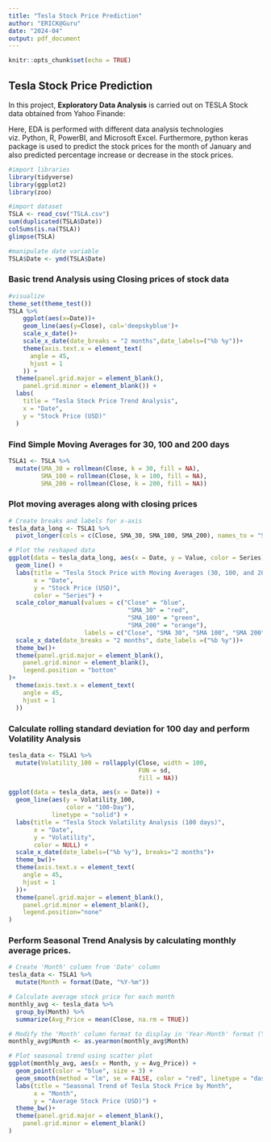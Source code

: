 ---
title: "Tesla Stock Price Prediction"
author: "ERICK@Guru"
date: "2024-04"
output: pdf_document
---

```{r setup, include=FALSE}
knitr::opts_chunk$set(echo = TRUE)
```

## Tesla Stock Price Prediction

In this project, **Exploratory Data Analysis** is carried out on TESLA Stock data obtained from Yahoo Finande:

Here, EDA is performed with different data analysis technologies viz. Python, R, PowerBI, and Microsoft Excel. Furthermore, python keras package is used to predict the stock prices for the month of January and also predicted percentage increase or decrease in the stock prices.

```{r warning=FALSE, message=FALSE}
#import libraries
library(tidyverse)
library(ggplot2)
library(zoo)

```

```{r warning=FALSE, message=FALSE}
#import dataset
TSLA <- read_csv("TSLA.csv")
sum(duplicated(TSLA$Date))
colSums(is.na(TSLA))
glimpse(TSLA)
```

```{r}
#manipulate date variable
TSLA$Date <- ymd(TSLA$Date)
```

### Basic trend Analysis using Closing prices of stock data

```{r warning=FALSE, message=FALSE}
#visualize
theme_set(theme_test())
TSLA %>% 
    ggplot(aes(x=Date))+
    geom_line(aes(y=Close), col='deepskyblue')+
    scale_x_date()+
    scale_x_date(date_breaks = "2 months",date_labels=("%b %y"))+
    theme(axis.text.x = element_text(
      angle = 45,
      hjust = 1
    )) +
  theme(panel.grid.major = element_blank(),
    panel.grid.minor = element_blank()) +
  labs(
    title = "Tesla Stock Price Trend Analysis",
    x = "Date",
    y = "Stock Price (USD)"
  )

```

### Find Simple Moving Averages for 30, 100 and 200 days

```{r warning=FALSE, message=FALSE}
TSLA1 <- TSLA %>%
  mutate(SMA_30 = rollmean(Close, k = 30, fill = NA),
         SMA_100 = rollmean(Close, k = 100, fill = NA),
         SMA_200 = rollmean(Close, k = 200, fill = NA))
```

### Plot moving averages along with closing prices

```{r}
# Create breaks and labels for x-axis
tesla_data_long <- TSLA1 %>%
  pivot_longer(cols = c(Close, SMA_30, SMA_100, SMA_200), names_to = "Series", values_to = "Value")
```

```{r warning=FALSE, message=FALSE}
# Plot the reshaped data
ggplot(data = tesla_data_long, aes(x = Date, y = Value, color = Series)) +
  geom_line() +
  labs(title = "Tesla Stock Price with Moving Averages (30, 100, and 200 days)",
       x = "Date",
       y = "Stock Price (USD)",
       color = "Series") +
  scale_color_manual(values = c("Close" = "blue", 
                                 "SMA_30" = "red", 
                                 "SMA_100" = "green", 
                                 "SMA_200" = "orange"),
                     labels = c("Close", "SMA 30", "SMA 100", "SMA 200")) +
  scale_x_date(date_breaks = "2 months", date_labels =("%b %y"))+
  theme_bw()+
  theme(panel.grid.major = element_blank(),
    panel.grid.minor = element_blank(),
    legend.position = "bottom"
)+
  theme(axis.text.x = element_text(
    angle = 45,
    hjust = 1
  ))
```

### Calculate rolling standard deviation for 100 day and perform Volatility Analysis

```{r warning=FALSE, message=FALSE}
tesla_data <- TSLA1 %>%
  mutate(Volatility_100 = rollapply(Close, width = 100, 
                                    FUN = sd, 
                                    fill = NA))

ggplot(data = tesla_data, aes(x = Date)) +
  geom_line(aes(y = Volatility_100, 
                color = "100-Day"), 
            linetype = "solid") +
  labs(title = "Tesla Stock Volatility Analysis (100 days)",
       x = "Date",
       y = "Volatility",
       color = NULL) +
  scale_x_date(date_labels=("%b %y"), breaks="2 months")+
  theme_bw()+
  theme(axis.text.x = element_text(
    angle = 45,
    hjust = 1
  ))+
  theme(panel.grid.major = element_blank(),
    panel.grid.minor = element_blank(),
    legend.position="none"
)
```

### Perform Seasonal Trend Analysis by calculating monthly average prices.

```{r warning=FALSE, message=FALSE}
# Create 'Month' column from 'Date' column
tesla_data <- TSLA1 %>%
  mutate(Month = format(Date, "%Y-%m"))

# Calculate average stock price for each month
monthly_avg <- tesla_data %>%
  group_by(Month) %>%
  summarize(Avg_Price = mean(Close, na.rm = TRUE))

# Modify the 'Month' column format to display in 'Year-Month' format (YYYY-MM)
monthly_avg$Month <- as.yearmon(monthly_avg$Month)

# Plot seasonal trend using scatter plot
ggplot(monthly_avg, aes(x = Month, y = Avg_Price)) +
  geom_point(color = "blue", size = 3) +
  geom_smooth(method = "lm", se = FALSE, color = "red", linetype = "dashed") +  # Add a linear trendline
  labs(title = "Seasonal Trend of Tesla Stock Price by Month",
       x = "Month",
       y = "Average Stock Price (USD)") +
  theme_bw()+
  theme(panel.grid.major = element_blank(),
    panel.grid.minor = element_blank()
)
```
